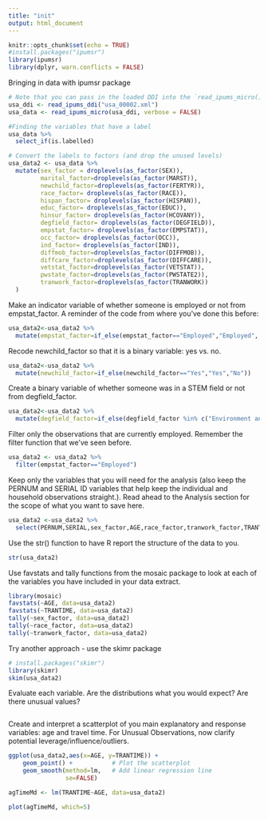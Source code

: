```yaml
---
title: "init"
output: html_document
---
```


```r
knitr::opts_chunk$set(echo = TRUE)
#install.packages("ipumsr") 
library(ipumsr)
library(dplyr, warn.conflicts = FALSE)
```

Bringing in data with ipumsr package

```r
# Note that you can pass in the loaded DDI into the `read_ipums_micro()`
usa_ddi <- read_ipums_ddi("usa_00002.xml")
usa_data <- read_ipums_micro(usa_ddi, verbose = FALSE)

#Finding the variables that have a label
usa_data %>%
  select_if(is.labelled)

# Convert the labels to factors (and drop the unused levels)
usa_data2 <- usa_data %>%
  mutate(sex_factor = droplevels(as_factor(SEX)),
         marital_factor=droplevels(as_factor(MARST)),
         newchild_factor=droplevels(as_factor(FERTYR)),
         race_factor= droplevels(as_factor(RACE)),
         hispan_factor= droplevels(as_factor(HISPAN)),
         educ_factor= droplevels(as_factor(EDUC)),
         hinsur_factor= droplevels(as_factor(HCOVANY)),
         degfield_factor= droplevels(as_factor(DEGFIELD)),
         empstat_factor= droplevels(as_factor(EMPSTAT)),
         occ_factor= droplevels(as_factor(OCC)),
         ind_factor= droplevels(as_factor(IND)),
         diffmob_factor=droplevels(as_factor(DIFFMOB)),
         diffcare_factor=droplevels(as_factor(DIFFCARE)),
         vetstat_factor=droplevels(as_factor(VETSTAT)),
         pwstate_factor=droplevels(as_factor(PWSTATE2)),
         tranwork_factor=droplevels(as_factor(TRANWORK))
  )
```

Make an indicator variable of whether someone is employed or not from empstat_factor. A reminder of the code from where you’ve done this before:

```r
usa_data2<-usa_data2 %>%
  mutate(empstat_factor=if_else(empstat_factor=="Employed","Employed", "Unemployed"))
```

Recode newchild_factor so that it is a binary variable: yes vs. no.

```r
usa_data2<-usa_data2 %>%
  mutate(newchild_factor=if_else(newchild_factor=="Yes","Yes","No"))
```

Create a binary variable of whether someone was in a STEM field or not from degfield_factor.

```r
usa_data2<-usa_data2 %>%
  mutate(degfield_factor=if_else(degfield_factor %in% c("Environment and Natural Resources", "Computer and Information Sciences", "Engineering", "Biology and Life Sciences", "Mathematics and Statistics", "Physical Sciences"),"STEM", "Not STEM"))
```

Filter only the observations that are currently employed. Remember the filter function that we’ve seen before.

```r
usa_data2 <- usa_data2 %>%
  filter(empstat_factor=="Employed")
```

Keep only the variables that you will need for the analysis (also keep the PERNUM and SERIAL ID variables that help keep the individual and household observations straight.). Read ahead to the Analysis section for the scope of what you want to save here.

```r
usa_data2 <-usa_data2 %>%
  select(PERNUM,SERIAL,sex_factor,AGE,race_factor,tranwork_factor,TRANTIME)
```

Use the str() function to have R report the structure of the data to you.
```r
str(usa_data2)
```

Use favstats and tally functions from the mosaic package to look at each of the variables you have included in your data extract.

```r
library(mosaic)
favstats(~AGE, data=usa_data2)
favstats(~TRANTIME, data=usa_data2)
tally(~sex_factor, data=usa_data2)
tally(~race_factor, data=usa_data2)
tally(~tranwork_factor, data=usa_data2)
```

Try another approach - use the skimr package

```r
# install.packages("skimr")
library(skimr)
skim(usa_data2)
```

Evaluate each variable. Are the distributions what you would expect? Are there unusual values?

```r

```

Create and interpret a scatterplot of you main explanatory and response variables: age and travel time. For Unusual Observations, now clarify potential leverage/influence/outliers.

```r
ggplot(usa_data2,aes(x=AGE, y=TRANTIME)) +
    geom_point() +           # Plot the scatterplot 
    geom_smooth(method=lm,   # Add linear regression line
                se=FALSE) 

agTimeMd <- lm(TRANTIME~AGE, data=usa_data2)

plot(agTimeMd, which=5)
```

